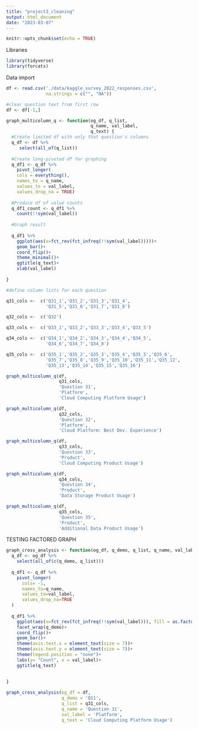 ```yaml
---
title: "project3_cleaning"
output: html_document
date: "2023-03-07"
---
```


```r
knitr::opts_chunk$set(echo = TRUE)
```

Libraries

```r
library(tidyverse)
library(forcats)
```

Data import

```r
df <- read.csv('./data/kaggle_survey_2022_responses.csv',
               na.strings = c("", "NA"))
```

```r
#clear question text from first row
df <- df[-1,]
```

```r
graph_multicolumn_q <- function(og_df, q_list, 
                                q_name, val_label,
                                q_text) {
  #Create limited df with only that question's columns
  q_df <- df %>%
     select(all_of(q_list))
  
  #Create long-pivoted df for graphing
  q_df1 <- q_df %>%
    pivot_longer(
    cols = everything(),
    names_to = q_name,
    values_to = val_label,
    values_drop_na = TRUE)
  
  #Produce df of value counts
  q_df1_count <- q_df1 %>%
    count(!!sym(val_label))
  
  #Graph result
  
  q_df1 %>%
    ggplot(aes(x=fct_rev(fct_infreq(!!sym(val_label)))))+
    geom_bar()+
    coord_flip()+
    theme_minimal()+
    ggtitle(q_text)+
    xlab(val_label)
  
}
```

```r
#define column lists for each question

q31_cols <-  c('Q31_1','Q31_2','Q31_3','Q31_4',
               'Q31_5','Q31_6','Q31_7','Q31_8')

q32_cols <-  c('Q32')

q33_cols <-  c('Q33_1','Q33_2','Q33_3','Q33_4','Q33_5')

q34_cols <-  c('Q34_1','Q34_2','Q34_3','Q34_4','Q34_5',
               'Q34_6','Q34_7','Q34_8')

q35_cols <-  c('Q35_1','Q35_2','Q35_3','Q35_4','Q35_5','Q35_6',
               'Q35_7','Q35_8','Q35_9','Q35_10','Q35_11','Q35_12',
               'Q35_13','Q35_14','Q35_15','Q35_16')

```

```r
graph_multicolumn_q(df,
                    q31_cols,
                    'Question 31',
                    'Platform',
                    'Cloud Computing Platform Usage')
```

```r
graph_multicolumn_q(df,
                    q32_cols,
                    'Question 32',
                    'Platform',
                    'Cloud Platform: Best Dev. Experience')
```

```r
graph_multicolumn_q(df,
                    q33_cols,
                    'Question 33',
                    'Product',
                    'Cloud Computing Product Usage')
```

```r
graph_multicolumn_q(df,
                    q34_cols,
                    'Question 34',
                    'Product',
                    'Data Storage Product Usage')
```

```r
graph_multicolumn_q(df,
                    q35_cols,
                    'Question 35',
                    'Product',
                    'Additional Data Product Usage')
```

TESTING FACTORED GRAPH

```r

graph_cross_analysis <- function(og_df, q_demo, q_list, q_name, val_label, q_text) {
  q_df <- og_df %>%
    select(all_of(c(q_demo, q_list)))
  
  q_df1 <- q_df %>%
    pivot_longer(
      cols= -1,
      names_to=q_name,
      values_to=val_label,
      values_drop_na=TRUE
  )
  
  q_df1 %>%
    ggplot(aes(x=fct_rev(fct_infreq(!!sym(val_label))), fill = as.factor(!!sym(q_demo))))+
    facet_wrap(q_demo)+
    coord_flip()+
    geom_bar()+
    theme(axis.text.x = element_text(size = 7))+
    theme(axis.text.y = element_text(size = 7))+
    theme(legend.position = "none")+
    labs(y= "Count", x = val_label)+
    ggtitle(q_text)
    
    
}

```


```r
graph_cross_analysis(og_df = df, 
                     q_demo = 'Q11', 
                     q_list = q31_cols, 
                     q_name = 'Question 31', 
                     val_label = 'Platform',
                     q_text = 'Cloud Computing Platform Usage')
```

